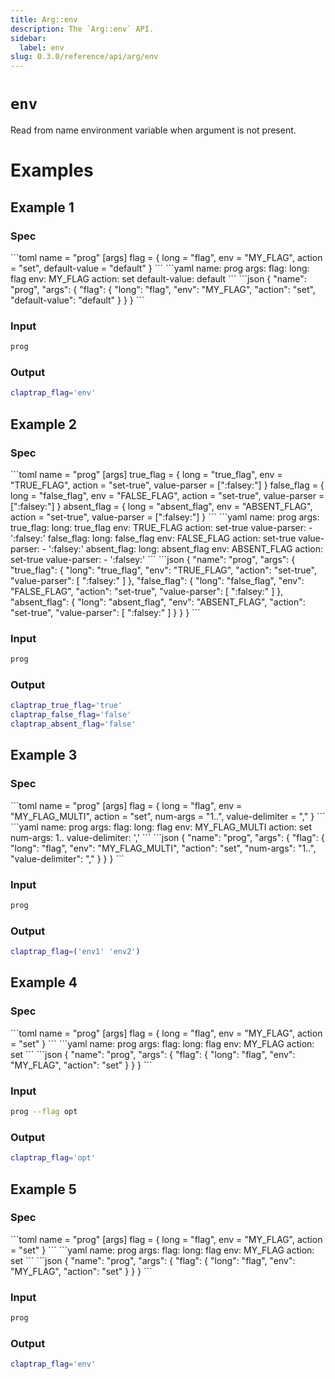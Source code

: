 ```yaml
---
title: Arg::env
description: The `Arg::env` API.
sidebar:
  label: env
slug: 0.3.0/reference/api/arg/env
---
```



# `env` <LinkButton href="https://docs.rs/clap/latest/clap/struct.Arg.html#method.env" icon="open-book" variant="minimal" />

<Badge text="since 0.1.0" size="small" />

Read from name environment variable when argument is not present.

# Examples

## Example 1

### Spec

<Tabs syncKey="format">
  <TabItem label="TOML">
    ```toml
    name = "prog"
    [args]
    flag = { long = "flag", env = "MY_FLAG", action = "set", default-value = "default" }
    ```
  </TabItem>

  <TabItem label="YAML">
    ```yaml
    name: prog
    args:
      flag:
        long: flag
        env: MY_FLAG
        action: set
        default-value: default
    ```
  </TabItem>

  <TabItem label="JSON">
    ```json
    {
      "name": "prog",
      "args": {
        "flag": {
          "long": "flag",
          "env": "MY_FLAG",
          "action": "set",
          "default-value": "default"
        }
      }
    }
    ```
  </TabItem>
</Tabs>

### Input

```bash
prog
```

### Output

```bash
claptrap_flag='env'
```

## Example 2

### Spec

<Tabs syncKey="format">
  <TabItem label="TOML">
    ```toml
    name = "prog"
    [args]
    true_flag = { long = "true_flag", env = "TRUE_FLAG", action = "set-true", value-parser = [":falsey:"] }
    false_flag = { long = "false_flag", env = "FALSE_FLAG", action = "set-true", value-parser = [":falsey:"] }
    absent_flag = { long = "absent_flag", env = "ABSENT_FLAG", action = "set-true", value-parser = [":falsey:"] }
    ```
  </TabItem>

  <TabItem label="YAML">
    ```yaml
    name: prog
    args:
      true_flag:
        long: true_flag
        env: TRUE_FLAG
        action: set-true
        value-parser:
        - ':falsey:'
      false_flag:
        long: false_flag
        env: FALSE_FLAG
        action: set-true
        value-parser:
        - ':falsey:'
      absent_flag:
        long: absent_flag
        env: ABSENT_FLAG
        action: set-true
        value-parser:
        - ':falsey:'
    ```
  </TabItem>

  <TabItem label="JSON">
    ```json
    {
      "name": "prog",
      "args": {
        "true_flag": {
          "long": "true_flag",
          "env": "TRUE_FLAG",
          "action": "set-true",
          "value-parser": [
            ":falsey:"
          ]
        },
        "false_flag": {
          "long": "false_flag",
          "env": "FALSE_FLAG",
          "action": "set-true",
          "value-parser": [
            ":falsey:"
          ]
        },
        "absent_flag": {
          "long": "absent_flag",
          "env": "ABSENT_FLAG",
          "action": "set-true",
          "value-parser": [
            ":falsey:"
          ]
        }
      }
    }
    ```
  </TabItem>
</Tabs>

### Input

```bash
prog
```

### Output

```bash
claptrap_true_flag='true'
claptrap_false_flag='false'
claptrap_absent_flag='false'
```

## Example 3

### Spec

<Tabs syncKey="format">
  <TabItem label="TOML">
    ```toml
    name = "prog"
    [args]
    flag = { long = "flag", env = "MY_FLAG_MULTI", action = "set", num-args = "1..", value-delimiter = "," }
    ```
  </TabItem>

  <TabItem label="YAML">
    ```yaml
    name: prog
    args:
      flag:
        long: flag
        env: MY_FLAG_MULTI
        action: set
        num-args: 1..
        value-delimiter: ','
    ```
  </TabItem>

  <TabItem label="JSON">
    ```json
    {
      "name": "prog",
      "args": {
        "flag": {
          "long": "flag",
          "env": "MY_FLAG_MULTI",
          "action": "set",
          "num-args": "1..",
          "value-delimiter": ","
        }
      }
    }
    ```
  </TabItem>
</Tabs>

### Input

```bash
prog
```

### Output

```bash
claptrap_flag=('env1' 'env2')
```

## Example 4

### Spec

<Tabs syncKey="format">
  <TabItem label="TOML">
    ```toml
    name = "prog"
    [args]
    flag = { long = "flag", env = "MY_FLAG", action = "set" }
    ```
  </TabItem>

  <TabItem label="YAML">
    ```yaml
    name: prog
    args:
      flag:
        long: flag
        env: MY_FLAG
        action: set
    ```
  </TabItem>

  <TabItem label="JSON">
    ```json
    {
      "name": "prog",
      "args": {
        "flag": {
          "long": "flag",
          "env": "MY_FLAG",
          "action": "set"
        }
      }
    }
    ```
  </TabItem>
</Tabs>

### Input

```bash
prog --flag opt
```

### Output

```bash
claptrap_flag='opt'
```

## Example 5

### Spec

<Tabs syncKey="format">
  <TabItem label="TOML">
    ```toml
    name = "prog"
    [args]
    flag = { long = "flag", env = "MY_FLAG", action = "set" }
    ```
  </TabItem>

  <TabItem label="YAML">
    ```yaml
    name: prog
    args:
      flag:
        long: flag
        env: MY_FLAG
        action: set
    ```
  </TabItem>

  <TabItem label="JSON">
    ```json
    {
      "name": "prog",
      "args": {
        "flag": {
          "long": "flag",
          "env": "MY_FLAG",
          "action": "set"
        }
      }
    }
    ```
  </TabItem>
</Tabs>

### Input

```bash
prog
```

### Output

```bash
claptrap_flag='env'
```
